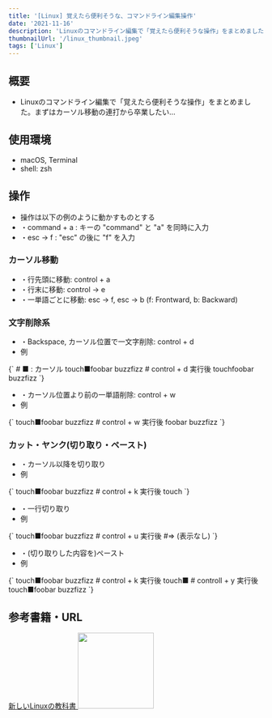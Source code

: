 ```yaml
---
title: '[Linux] 覚えたら便利そうな、コマンドライン編集操作'
date: '2021-11-16'
description: 'Linuxのコマンドライン編集で「覚えたら便利そうな操作」をまとめました。まずはカーソル移動の連打から卒業したい...'
thumbnailUrl: '/linux_thumbnail.jpeg'
tags: ['Linux']
---
```


## 概要
- Linuxのコマンドライン編集で「覚えたら便利そうな操作」をまとめました。まずはカーソル移動の連打から卒業したい...

## 使用環境

- macOS, Terminal
- shell: zsh

## 操作

- 操作は以下の例のように動かすものとする
- ・command + a : キーの "command" と "a" を同時に入力
- ・esc -> f : "esc" の後に "f" を入力

### カーソル移動

- ・行先頭に移動: control + a
- ・行末に移動: control -> e
- ・一単語ごとに移動: esc -> f, esc -> b (f: Frontward, b: Backward)

### 文字削除系

- ・Backspace, カーソル位置で一文字削除: control + d
- 例

<SyntaxHighlighter language="shellscript">
  {`
    # ■ : カーソル
    touch■foobar buzzfizz
    # control + d 実行後
    touchfoobar buzzfizz
  `}
</SyntaxHighlighter>

- ・カーソル位置より前の一単語削除: control + w
- 例

<SyntaxHighlighter language="shellscript">
  {`
    touch■foobar buzzfizz
    # control + w 実行後
    foobar buzzfizz
  `}
</SyntaxHighlighter>

### カット・ヤンク(切り取り・ペースト)

- ・カーソル以降を切り取り
- 例

<SyntaxHighlighter language="shellscript">
  {`
    touch■foobar buzzfizz
    # control + k 実行後
    touch
  `}
</SyntaxHighlighter>

- ・一行切り取り
- 例

<SyntaxHighlighter language="shellscript">
  {`
    touch■foobar buzzfizz
    # control + u 実行後
    #=> (表示なし)
  `}
</SyntaxHighlighter>

- ・(切り取りした内容を)ペースト
- 例

<SyntaxHighlighter language="shellscript">
  {`
    touch■foobar buzzfizz
    # control + k 実行後
    touch■
    # controll + y 実行後
    touch■foobar buzzfizz
  `}
</SyntaxHighlighter>

## 参考書籍・URL
<a href="https://www.sbcr.jp/product/4797380941/">
  <u>新しいLinuxの教科書</u>
</a>
<a href="https://www.sbcr.jp/product/4797380941/"><img src="/new_linux_text.jpeg" width="150"></img></a>
